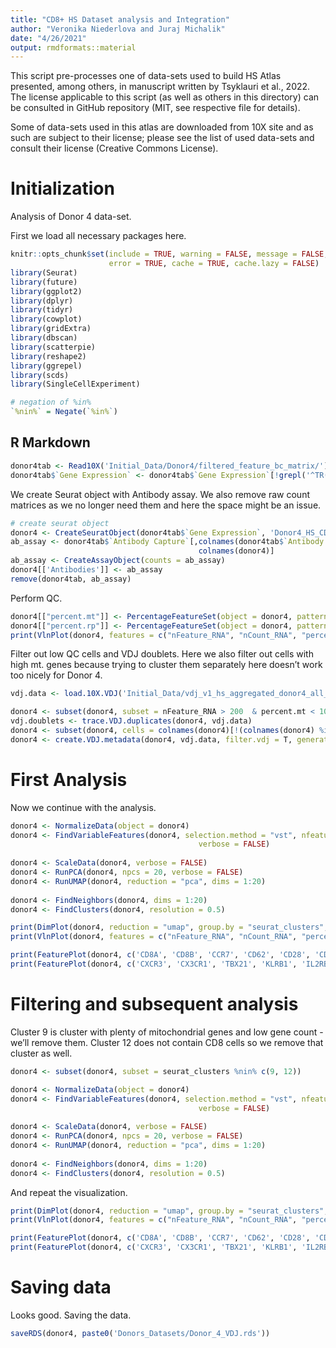 ```yaml
---
title: "CD8+ HS Dataset analysis and Integration"
author: "Veronika Niederlova and Juraj Michalik"
date: "4/26/2021"
output: rmdformats::material
---
```


This script pre-processes one of data-sets used to build HS Atlas presented, among others, in manuscript written by Tsyklauri et al., 2022.
The license applicable to this script (as well as others in this directory) can be consulted in GitHub repository (MIT, see respective file for details).

Some of data-sets used in this atlas are downloaded from 10X site and as such are subject to their license;
please see the list of used data-sets and consult their license (Creative Commons License).

# Initialization 

Analysis of Donor 4 data-set.

First we load all necessary packages here.

```r
knitr::opts_chunk$set(include = TRUE, warning = FALSE, message = FALSE, 
                      error = TRUE, cache = TRUE, cache.lazy = FALSE)
library(Seurat)
library(future)
library(ggplot2)
library(dplyr)
library(tidyr)
library(cowplot)
library(gridExtra)
library(dbscan)
library(scatterpie)
library(reshape2)
library(ggrepel)
library(scds)
library(SingleCellExperiment)

# negation of %in% 
`%nin%` = Negate(`%in%`)
```

## R Markdown

```r
donor4tab <- Read10X('Initial_Data/Donor4/filtered_feature_bc_matrix/')
donor4tab$`Gene Expression` <- donor4tab$`Gene Expression`[!grepl('^TR(A|B)(V|D|J)', rownames(donor4tab$`Gene Expression`)),] 
```

We create Seurat object with Antibody assay. We also remove raw count matrices as we no longer need them and here the space might be an issue.

```r
# create seurat object
donor4 <- CreateSeuratObject(donor4tab$`Gene Expression`, 'Donor4_HS_CD8',  min.cells = 3, min.features = 200)
ab_assay <- donor4tab$`Antibody Capture`[,colnames(donor4tab$`Antibody Capture`) %in% 
                                          colnames(donor4)]
ab_assay <- CreateAssayObject(counts = ab_assay)
donor4[['Antibodies']] <- ab_assay
remove(donor4tab, ab_assay)
```

Perform QC.

```r
donor4[["percent.mt"]] <- PercentageFeatureSet(object = donor4, pattern = "^MT-")
donor4[["percent.rp"]] <- PercentageFeatureSet(object = donor4, pattern = "^RP[S|L]")
print(VlnPlot(donor4, features = c("nFeature_RNA", "nCount_RNA", "percent.mt", "percent.rp"), ncol = 4, pt.size = 0))
```

Filter out low QC cells and VDJ doublets.  Here we also filter out cells with high mt. genes because trying to cluster them separately here doesn't work too nicely for Donor 4.

```r
vdj.data <- load.10X.VDJ('Initial_Data/vdj_v1_hs_aggregated_donor4_all_contig_annotations.csv')

donor4 <- subset(donor4, subset = nFeature_RNA > 200  & percent.mt < 10)
vdj.doublets <- trace.VDJ.duplicates(donor4, vdj.data)
donor4 <- subset(donor4, cells = colnames(donor4)[!(colnames(donor4) %in% vdj.doublets)])
donor4 <- create.VDJ.metadata(donor4, vdj.data, filter.vdj = T, generate.clonotypes = F)
```

# First Analysis

Now we continue with the analysis.

```r
donor4 <- NormalizeData(object = donor4)
donor4 <- FindVariableFeatures(donor4, selection.method = "vst", nfeatures = 1000, 
                                          verbose = FALSE)
  
donor4 <- ScaleData(donor4, verbose = FALSE)
donor4 <- RunPCA(donor4, npcs = 20, verbose = FALSE)
donor4 <- RunUMAP(donor4, reduction = "pca", dims = 1:20)
  
donor4 <- FindNeighbors(donor4, dims = 1:20)
donor4 <- FindClusters(donor4, resolution = 0.5)
```

```r
print(DimPlot(donor4, reduction = "umap", group.by = "seurat_clusters", label = TRUE))
print(VlnPlot(donor4, features = c("nFeature_RNA", "nCount_RNA", "percent.mt", "percent.rp"), ncol = 2, pt.size = 0))
```

```r
print(FeaturePlot(donor4, c('CD8A', 'CD8B', 'CCR7', 'CD62', 'CD28', 'CD27', 'CD44'), min.cutoff = 0))
print(FeaturePlot(donor4, c('CXCR3', 'CX3CR1', 'TBX21', 'KLRB1', 'IL2RB', 'IL7R'), min.cutoff = 0))
```

# Filtering and subsequent analysis

Cluster 9 is cluster with plenty of mitochondrial genes and low gene count - we'll remove them. Cluster 12 does not contain CD8 cells so we remove that cluster as well.

```r
donor4 <- subset(donor4, subset = seurat_clusters %nin% c(9, 12))

donor4 <- NormalizeData(object = donor4)
donor4 <- FindVariableFeatures(donor4, selection.method = "vst", nfeatures = 1000, 
                                          verbose = FALSE)
  
donor4 <- ScaleData(donor4, verbose = FALSE)
donor4 <- RunPCA(donor4, npcs = 20, verbose = FALSE)
donor4 <- RunUMAP(donor4, reduction = "pca", dims = 1:20)
  
donor4 <- FindNeighbors(donor4, dims = 1:20)
donor4 <- FindClusters(donor4, resolution = 0.5)
```

And repeat the visualization.

```r
print(DimPlot(donor4, reduction = "umap", group.by = "seurat_clusters", label = TRUE))
print(VlnPlot(donor4, features = c("nFeature_RNA", "nCount_RNA", "percent.mt", "percent.rp"), ncol = 2, pt.size = 0))
```

```r
print(FeaturePlot(donor4, c('CD8A', 'CD8B', 'CCR7', 'CD62', 'CD28', 'CD27', 'CD44'), min.cutoff = 0))
print(FeaturePlot(donor4, c('CXCR3', 'CX3CR1', 'TBX21', 'KLRB1', 'IL2RB', 'IL7R'), min.cutoff = 0))
```
# Saving data

Looks good. Saving the data.

```r
saveRDS(donor4, paste0('Donors_Datasets/Donor_4_VDJ.rds'))
```